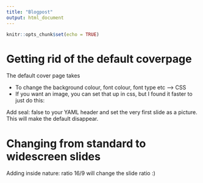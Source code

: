 ```yaml
---
title: "Blogpost"
output: html_document
---
```


```r
knitr::opts_chunk$set(echo = TRUE)
```



# Getting rid of the default coverpage

The default cover page takes 

- To change the background colour, font colour, font type etc --> CSS
- If you want an image, you can set that up in css, but I found it faster to just do this:

Add seal: false to your YAML header and set the very first slide as a picture. This will make the default disappear.



# Changing from standard to widescreen slides

Adding inside nature: ratio 16/9 will change the slide ratio :)